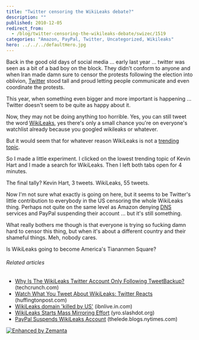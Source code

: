 ```yaml
---
title: "Twitter censoring the WikiLeaks debate?"
description: ""
published: 2010-12-05
redirect_from:
  - /blog/twitter-censoring-the-wikileaks-debate/swizec/1519
categories: "Amazon, PayPal, Twitter, Uncategorized, Wikileaks"
hero: ../../../defaultHero.jpg
---
```


Back in the good old days of social media ... early last year ... twitter was seen as a bit of a bad boy on the block. They didn't conform to anyone and when Iran made damn sure to censor the protests following the election into oblivion, [Twitter](http://en.wikipedia.org/wiki/Twitter "Twitter") stood tall and proud letting people communicate and even coordinate the protests.

This year, when something even bigger and more important is happening ... Twitter doesn't seem to be quite as happy about it.

Now, they may not be doing anything too horrible. Yes, you can still tweet the word [WikiLeaks](http://en.wikipedia.org/wiki/Wikileaks "Wikileaks"), yes there's only a small chance you're on everyone's watchlist already because you googled wikileaks or whatever.

But it would seem that for whatever reason WikiLeaks is not a [trending topic](http://en.wikipedia.org/wiki/Trending_topic "Trending topic").

So I made a little experiment. I clicked on the lowest trending topic of Kevin Hart and I made a search for WikiLeaks. Then I left both tabs open for 4 minutes.

The final tally? Kevin Hart, 3 tweets. WikiLeaks, 55 tweets.

Now I'm not sure what exactly is going on here, but it seems to be Twitter's little contribution to everybody in the US censoring the whole WikiLeaks thing. Perhaps not quite on the same level as Amazon denying [DNS](http://en.wikipedia.org/wiki/Domain_Name_System "Domain Name System") services and PayPal suspending their account ... but it's still something.

What really bothers me though is that everyone is trying so fucking damn hard to censor this thing, but when it's about a different country and their shameful things. Meh, nobody cares.

Is WikiLeaks going to become America's Tiananmen Square?

###### Related articles

- [Why Is The WikiLeaks Twitter Account Only Following TweetBackup?](http://techcrunch.com/2010/12/05/wikileaks-twitter-twikileaks/) (techcrunch.com)
- [Watch What You Tweet About WikiLeaks: Twitter Reacts](http://www.huffingtonpost.com/2010/12/04/watch-what-you-tweet-abou_n_792085.html) (huffingtonpost.com)
- [WikiLeaks domain 'killed by US'](http://ibnlive.in.com/news/wikileaks-domain-killed-by-us/136407-11.html?from=tn) (ibnlive.in.com)
- [WikiLeaks Starts Mass Mirroring Effort](http://yro.slashdot.org/story/10/12/04/229233/WikiLeaks-Starts-Mass-Mirroring-Effort) (yro.slashdot.org)
- [PayPal Suspends WikiLeaks Account](http://r.zemanta.com/?u=http%3A//thelede.blogs.nytimes.com/2010/12/04/paypal-suspends-wikileaks-account/&a=29713202&rid=23f18b51-292f-4c0d-b886-95fe8293df66&e=244331d7785c842ed75b6af880961744) (thelede.blogs.nytimes.com)

[![Enhanced by Zemanta](https://img.zemanta.com/zemified_e.png?x-id=23f18b51-292f-4c0d-b886-95fe8293df66)](http://www.zemanta.com/ "Enhanced by Zemanta")
